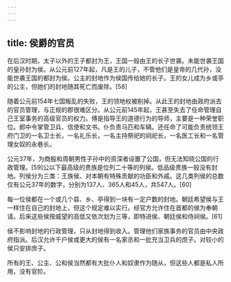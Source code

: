 ```yaml
---
---
---
```

title: 侯爵的官员
---



在后汉时期，太子以外的王子都封为王，王国一般由王的长子世袭。未能世袭王国的皇孙封为侯。从公元前127年起，凡是王的儿子，不管他们是皇帝的几代孙，没能世袭王国的都封为侯。公主的封地作为侯国传给她的长子。王的女儿成为乡或亭的公主，但她们的封地随其死亡而废除。[58]

随着公元前154年七国叛乱的失败，王的领地权被削掉。从此王的封地由政府派去的官员管理，与正规的郡很难区分。从公元前145年起，王甚至失去了任命管理自己王室事务的高级官员的权力。傅是指导王的道德行为的导师，主要是一种荣誉职位。郎中令掌管卫兵、信使和文书。仆负责马匹和车辆。还任命了可能负责统领王府门卫的一名卫士长，一名礼乐长，一名主持祭祀的祠祀长，一名医工长和一名管理女奴的永巷长。

公元37年，为商殷和周朝男性子孙中的资深者设置了公国，但无法知晓公国的行政管理。[59]公以下最高级的贵族是位列二十等的列侯。低品级贵族一般没有封地。列侯分为三类：王族侯、对本朝有特殊贡献的功臣和外戚。这几类列侯的总数仅有公元37年的数字，分别为137人、365人和45人，共547人。[60]

每一位侯都在一个或几个县、乡、亭得到一块有一定户数的封地。朝廷希望侯与王一样住在自己的封地上，但这个规定难以实行。经官方允许住在首都的侯为奉朝请。后来这些侯按威望的高低又依次划为三等，即特进侯、朝廷侯和侍祠侯。[61]

侯不影响封地的行政管理，只从封地得到收入。管理他们家族事务的官员由中央政府指派。后汉允许千户侯或更大的侯有一名家丞和一批充当卫兵的庶子。对较小的侯只安排庶子。

所有的王、公主、公和侯当然都有大批仆人和奴隶作为随从，但这些人都是私人所用，没有官阶。